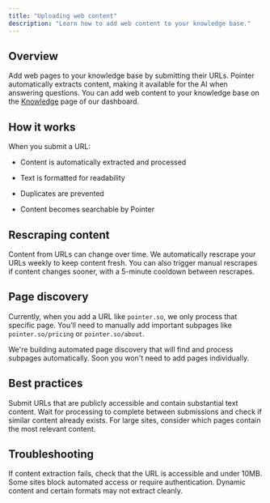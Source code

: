 ```yaml
---
title: "Uploading web content"
description: "Learn how to add web content to your knowledge base."
---
```


## Overview&#x20;

Add web pages to your knowledge base by submitting their URLs. Pointer automatically extracts content, making it available for the AI when answering questions. You can add web content to your knowledge base on the [Knowledge](https://app.pointer.so/knowledge) page of our dashboard.

## How it works&#x20;

When you submit a URL:&#x20;

* Content is automatically extracted and processed&#x20;

* Text is formatted for readability&#x20;

* Duplicates are prevented&#x20;

* Content becomes searchable by Pointer

## Rescraping content

Content from URLs can change over time. We automatically rescrape your URLs weekly to keep content fresh. You can also trigger manual rescrapes if content changes sooner, with a 5-minute cooldown between rescrapes.&#x20;

## Page discovery

Currently, when you add a URL like `pointer.so`, we only process that specific page. You'll need to manually add important subpages like `pointer.so/pricing` or `pointer.so/about`.

<Note>
  We're building automated page discovery that will find and process subpages automatically. Soon you won't need to add pages individually.
</Note>

## Best practices

Submit URLs that are publicly accessible and contain substantial text content. Wait for processing to complete between submissions and check if similar content already exists. For large sites, consider which pages contain the most relevant content.

## Troubleshooting

If content extraction fails, check that the URL is accessible and under 10MB. Some sites block automated access or require authentication. Dynamic content and certain formats may not extract cleanly.